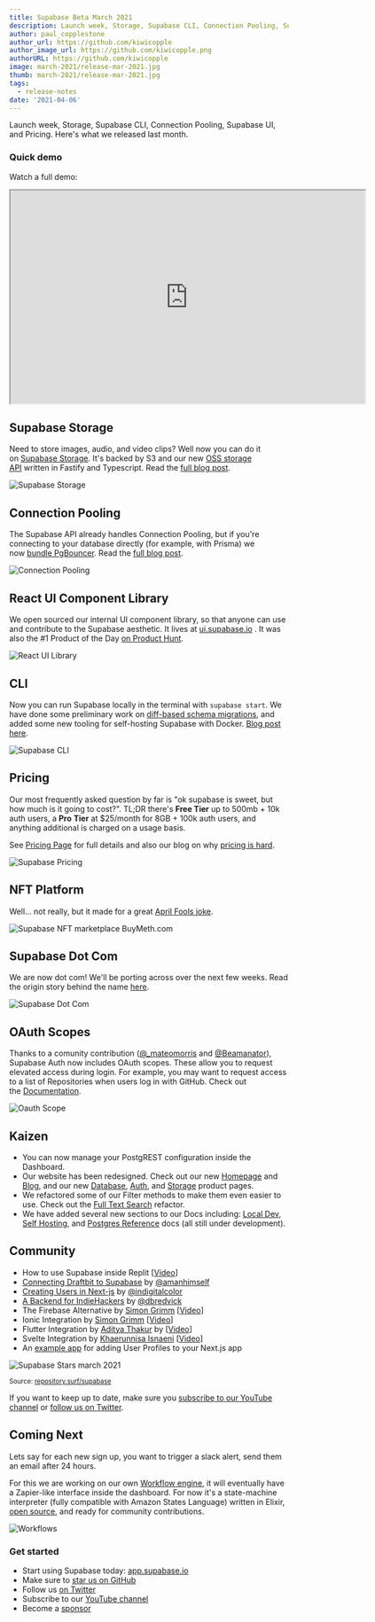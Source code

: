 ```yaml
---
title: Supabase Beta March 2021
description: Launch week, Storage, Supabase CLI, Connection Pooling, Supabase UI, and Pricing.
author: paul_copplestone
author_url: https://github.com/kiwicopple
author_image_url: https://github.com/kiwicopple.png
authorURL: https://github.com/kiwicopple
image: march-2021/release-mar-2021.jpg
thumb: march-2021/release-mar-2021.jpg
tags:
  - release-notes
date: '2021-04-06'
---
```


Launch week, Storage, Supabase CLI, Connection Pooling, Supabase UI, and Pricing. Here's what we released last month.

### Quick demo

Watch a full demo:

<iframe
  className="w-full video-with-border"
  width="640"
  height="385"
  src="https://www.youtube-nocookie.com/embed/TtLxxaYE1rA"
  frameBorder="1"
  allow="accelerometer; autoplay; clipboard-write; encrypted-media; gyroscope; picture-in-picture"
  allowFullScreen
></iframe>

## Supabase Storage

Need to store images, audio, and video clips? Well now you can do it on [Supabase Storage](https://supabase.io/blog/2021/03/30/supabase-storage). It's backed by S3 and our new [OSS storage API](https://github.com/supabase/storage-api) written in Fastify and Typescript. Read the [full blog post](https://supabase.io/blog/2021/03/30/supabase-storage).

![Supabase Storage](/images/blog/storage/ph-1.png)

## Connection Pooling

The Supabase API already handles Connection Pooling, but if you're connecting to your database directly (for example, with Prisma) we now [bundle PgBouncer](https://supabase.io/blog/2021/04/02/supabase-pgbouncer). Read the [full blog post](https://supabase.io/blog/2021/04/02/supabase-pgbouncer).

![Connection Pooling](/images/blog/bouncer/pgbouncer-thumb.jpg)

## React UI Component Library

We open sourced our internal UI component library, so that anyone can use and contribute to the Supabase aesthetic. It lives at [ui.supabase.io](https://ui.supabase.io/) . It was also the #1 Product of the Day [on Product Hunt](https://www.producthunt.com/posts/supabase-ui).

![React UI Library](/images/blog/march-2021/supabase-ui.png)

## CLI

Now you can run Supabase locally in the terminal with `supabase start`. We have done some preliminary work on [diff-based schema migrations](https://supabase.io/blog/2021/03/31/supabase-cli#migrations), and added some new tooling for self-hosting Supabase with Docker. [Blog post here](https://supabase.io/blog/2021/03/31/supabase-cli).

![Supabase CLI](/images/blog/march-2021/supabase-cli.png)

## Pricing

Our most frequently asked question by far is "ok supabase is sweet, but how much is it going to cost?". TL;DR there's **Free Tier** up to 500mb + 10k auth users, a **Pro** **Tier** at $25/month for 8GB + 100k auth users, and anything additional is charged on a usage basis.

See [Pricing Page](https://supabase.io/pricing) for full details and also our blog on why [pricing is hard](https://supabase.io/blog/2021/03/29/pricing).

![Supabase Pricing](/images/blog/march-2021/supabase-pricing.jpg)

## NFT Platform

Well... not really, but it made for a great [April Fools joke](https://supabase.io/blog/2021/04/01/supabase-nft-marketplace).

![Supabase NFT marketplace BuyMeth.com](/images/blog/nft/nft-1.png)

## Supabase Dot Com

We are now dot com! We'll be porting across over the next few weeks. Read the origin story behind the name [here](https://supabase.io/blog/2021/04/02/supabase-dot-com).

![Supabase Dot Com](/images/blog/supabase-dot-com-og.jpg)

## OAuth Scopes

Thanks to a comunity contribution ([@\_mateomorris](https://twitter.com/_mateomorris) and [@Beamanator](https://twitter.com/Beamanator)), Supabase Auth now includes OAuth scopes. These allow you to request elevated access during login. For example, you may want to request access to a list of Repositories when users log in with GitHub. Check out the [Documentation](https://supabase.io/docs/reference/javascript/auth-signup#sign-up-with-scopes).

![Oauth Scope](/images/blog/march-2021/oauth-scopes.png)

## Kaizen

- You can now manage your PostgREST configuration inside the Dashboard.
- Our website has been redesigned. Check out our new [Homepage](https://supabase.io/) and [Blog](https://supabase.io/blog), and our new [Database](https://supabase.io/database), [Auth](https://supabase.io/auth), and [Storage](https://supabase.io/storage) product pages.
- We refactored some of our Filter methods to make them even easier to use. Check out the [Full Text Search](https://supabase.io/docs/reference/javascript/textsearch) refactor.
- We have added several new sections to our Docs including: [Local Dev](https://supabase.io/docs/guides/local-development), [Self Hosting](https://supabase.io/docs/guides/self-hosting), and [Postgres Reference](https://supabase.io/docs/reference/postgres/getting-started) docs (all still under development).

## Community

- How to use Supabase inside Replit [[Video](https://www.youtube.com/watch?v=lQ5iIxaYduI)]
- [Connecting Draftbit to Supabase](https://docs.draftbit.com/docs/supabase) by [@amanhimself](https://twitter.com/amanhimself)
- [Creating Users in Next-js](https://t.co/IKcn3mgqW0?amp=1) by [@indigitalcolor](https://twitter.com/indigitalcolor)
- [A Backend for IndieHackers](https://drew.tech/supabase-a-backend-for-indiehackers) by [@dbredvick](https://twitter.com/DBredvick)
- The Firebase Alternative by [Simon Grimm](https://www.youtube.com/user/saimon1924) [[Video](https://www.youtube.com/watch?v=F6VyIXFQVtQ)]
- Ionic Integration by [Simon Grimm](https://www.youtube.com/user/saimon1924) [[Video](https://www.youtube.com/watch?v=pl9XfIWutKE)]
- Flutter Integration by [Aditya Thakur](https://www.youtube.com/channel/UChCAJNpMwoEUYCsE_eSyU4w) by [[Video](https://www.youtube.com/watch?v=fqfHEZvQPlY)]
- Svelte Integration by [Khaerunnisa Isnaeni](https://www.youtube.com/channel/UCqNDj6eQeTLHuEwgEHWOGjw) [[Video](https://www.youtube.com/watch?v=odPYzJJyEJI)]
- An [example app](https://github.com/supabase/supabase/tree/master/examples/nextjs-ts-user-management) for adding User Profiles to your Next.js app

![Supabase Stars march 2021](/images/blog/march-2021/supabase-stars-march-2021.png)

<small>
  Source: <a href="https://repository.surf/supabase">repository.surf/supabase</a>
</small>

If you want to keep up to date, make sure you [subscribe to our YouTube channel](https://www.youtube.com/channel/UCNTVzV1InxHV-YR0fSajqPQ) or [follow us on Twitter](https://twitter.com/supabase).

## Coming Next

Lets say for each new sign up, you want to trigger a slack alert, send them an email after 24 hours.

For this we are working on our own [Workflow engine](https://supabase.io/blog/2021/04/02/supabase-workflows), it will eventually have a Zapier-like interface inside the dashboard. For now it's a state-machine interpreter (fully compatible with Amazon States Language) written in Elixir, [open source](https://github.com/supabase/workflows), and ready for community contributions.

![Workflows](/images/blog/workflows/workflows-thumb.jpg)

### Get started

- Start using Supabase today: [app.supabase.io](https://app.supabase.io/)
- Make sure to [star us on GitHub](https://github.com/supabase/supabase)
- Follow us [on Twitter](https://twitter.com/supabase)
- Subscribe to our [YouTube channel](https://www.youtube.com/channel/UCNTVzV1InxHV-YR0fSajqPQ)
- Become a [sponsor](https://github.com/sponsors/supabase)
